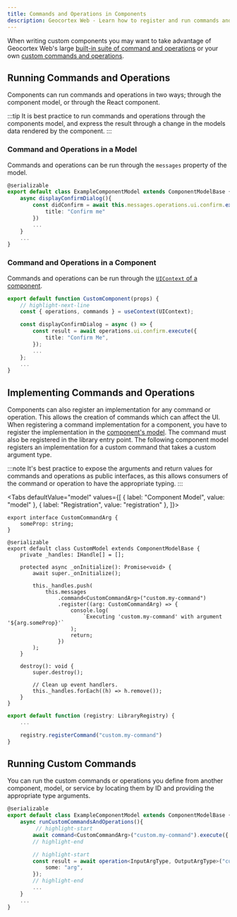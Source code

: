 ```yaml
---
title: Commands and Operations in Components
description: Geocortex Web - Learn how to register and run commands and operations in custom components
---
```



When writing custom components you may want to take advantage of Geocortex Web's large [built-in suite of command and operations](api-commands-operations-events.mdx) or your own [custom commands and operations](tutorial-implement-command-operation.mdx).

## Running Commands and Operations

Components can run commands and operations in two ways; through the component model, or through the React component.

:::tip
It is best practice to run commands and operations through the components model, and express the result through a change in the models data rendered by the component.
:::

### Command and Operations in a Model

Commands and operations can be run through the `messages` property of the model.

```ts
@serializable
export default class ExampleComponentModel extends ComponentModelBase {
    async displayConfirmDialog(){
        const didConfirm = await this.messages.operations.ui.confirm.execute({
            title: "Confirm me"
        })
        ...
    }
    ...
}
```

### Command and Operations in a Component

Commands and operations can be run through the [`UIContext` of a component](sdk-ui-context.mdx).

```ts
export default function CustomComponent(props) {
    // highlight-next-line
    const { operations, commands } = useContext(UIContext);

    const displayConfirmDialog = async () => {
        const result = await operations.ui.confirm.execute({
            title: "Confirm Me",
        });
        ...
    };
    ...
}
```

## Implementing Commands and Operations

Components can also register an implementation for any command or operation. This allows the creation of commands which can affect the UI. When registering a command implementation for a component, you have to register the implementation in the [component's model](sdk-component-reference.mdx#models). The command must also be registered in the library entry point. The following component model registers an implementation for a custom command that takes a custom argument type.

:::note
It's best practice to expose the arguments and return values for commands and operations as public interfaces, as this allows consumers of the command or operation to have the appropriate typing.
:::

<Tabs
  defaultValue="model"
  values={[
    { label: "Component Model", value: "model" },
    { label: "Registration", value: "registration" },
  ]}>
<TabItem value="model">

```tsx
export interface CustomCommandArg {
    someProp: string;
}

@serializable
export default class CustomModel extends ComponentModelBase {
    private _handles: IHandle[] = [];

    protected async _onInitialize(): Promise<void> {
        await super._onInitialize();

        this._handles.push(
            this.messages
                .command<CustomCommandArg>("custom.my-command")
                .register((arg: CustomCommandArg) => {
                    console.log(
                        `Executing 'custom.my-command' with argument '${arg.someProp}'`
                    );
                    return;
                })
        );
    }

    destroy(): void {
        super.destroy();

        // Clean up event handlers.
        this._handles.forEach((h) => h.remove());
    }
}
```

</TabItem>
<TabItem value="registration">

```ts
export default function (registry: LibraryRegistry) {
    ...

    registry.registerCommand("custom.my-command")
}
```

</TabItem>
</Tabs>

## Running Custom Commands

You can run the custom commands or operations you define from another component, model, or service by locating them by ID and providing the appropriate type arguments.

```ts
@serializable
export default class ExampleComponentModel extends ComponentModelBase {
    async runCustomCommandsAndOperations(){
         // highlight-start
        await command<CustomCommandArg>("custom.my-command").execute({ someProp: "some arg" });
        // highlight-end

        // highlight-start
        const result = await operation<InputArgType, OutputArgType>("custom.my-operation").execute({
            some: "arg",
        });
        // highlight-end
        ...
    }
    ...
}
```
